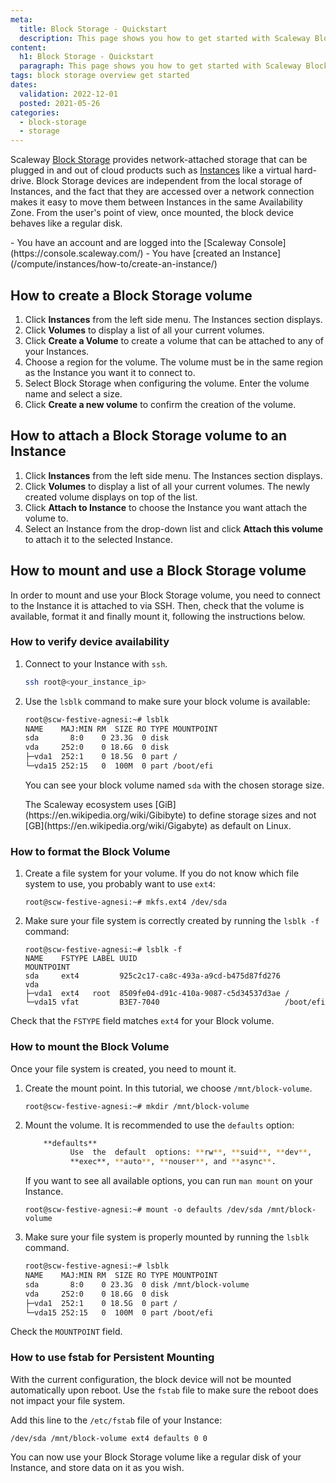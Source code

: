 ```yaml
---
meta:
  title: Block Storage - Quickstart
  description: This page shows you how to get started with Scaleway Block Storage.
content:
  h1: Block Storage - Quickstart
  paragraph: This page shows you how to get started with Scaleway Block Storage.
tags: block storage overview get started
dates:
  validation: 2022-12-01
  posted: 2021-05-26
categories:
  - block-storage
  - storage
---
```


Scaleway [Block Storage](/storage/block/concepts/#block-device) provides network-attached storage that can be plugged in and out of cloud products such as [Instances](/compute/instances/concepts/#instance) like a virtual hard-drive. Block Storage devices are independent from the local storage of Instances, and the fact that they are accessed over a network connection makes it easy to move them between Instances in the same Availability Zone. From the user's point of view, once mounted, the block device behaves like a regular disk. 

<Message type="requirement">
  - You have an account and are logged into the [Scaleway Console](https://console.scaleway.com/) 
  - You have [created an Instance](/compute/instances/how-to/create-an-instance/) 
</Message>

## How to create a Block Storage volume

1. Click **Instances** from the left side menu. The Instances section displays.
2. Click **Volumes** to display a list of all your current volumes. 
3. Click **Create a Volume** to create a volume that can be attached to any of your Instances.
4. Choose a region for the volume.
    <Message type="important">
      The volume must be in the same region as the Instance you want it to connect to.
    </Message>
5. Select Block Storage when configuring the volume. Enter the volume name and select a size.
6. Click **Create a new volume** to confirm the creation of the volume.

## How to attach a Block Storage volume to an Instance

1. Click **Instances** from the left side menu. The Instances section displays.  
2. Click **Volumes** to display a list of all your current volumes. The newly created volume displays on top of the list.
3. Click **Attach to Instance** to choose the Instance you want attach the volume to.
4. Select an Instance from the drop-down list and click **Attach this volume** to attach it to the selected Instance.

## How to mount and use a Block Storage volume

In order to mount and use your Block Storage volume, you need to connect to the Instance it is attached to via SSH. Then, check that the volume is available, format it and finally mount it, following the instructions below.

### How to verify device availability

1. Connect to your Instance with `ssh`.
    ```sh no-code
    ssh root@<your_instance_ip>
    ```
2. Use the `lsblk` command to make sure your block volume is available:
    ```sh no-code
    root@scw-festive-agnesi:~# lsblk
    NAME    MAJ:MIN RM  SIZE RO TYPE MOUNTPOINT
    sda       8:0    0 23.3G  0 disk
    vda     252:0    0 18.6G  0 disk
    ├─vda1  252:1    0 18.5G  0 part /
    └─vda15 252:15   0  100M  0 part /boot/efi
    ```

    You can see your block volume named `sda` with the chosen storage size.  
    
    <Message type="note">
      The Scaleway ecosystem uses [GiB](https://en.wikipedia.org/wiki/Gibibyte) to define storage sizes and not [GB](https://en.wikipedia.org/wiki/Gigabyte) as default on Linux.
    </Message>


### How to format the Block Volume

1. Create a file system for your volume. If you do not know which file system to use, you probably want to use `ext4`:
    ```
    root@scw-festive-agnesi:~# mkfs.ext4 /dev/sda
    ```
2. Make sure your file system is correctly created by running the `lsblk -f` command:
    ```
    root@scw-festive-agnesi:~# lsblk -f
    NAME    FSTYPE LABEL UUID                                 MOUNTPOINT
    sda     ext4         925c2c17-ca8c-493a-a9cd-b475d87fd276
    vda
    ├─vda1  ext4   root  8509fe04-d91c-410a-9087-c5d34537d3ae /
    └─vda15 vfat         B3E7-7040                            /boot/efi
    ```

Check that the `FSTYPE` field matches `ext4` for your Block volume.

### How to mount the Block Volume

Once your file system is created, you need to mount it.  

1. Create the mount point. In this tutorial, we choose `/mnt/block-volume`.
    ```
    root@scw-festive-agnesi:~# mkdir /mnt/block-volume
    ```
2. Mount the volume. It is recommended to use the `defaults` option:
    ```sh no-code
        **defaults**
              Use  the  default  options: **rw**, **suid**, **dev**,
              **exec**, **auto**, **nouser**, and **async**.
    ```

    If you want to see all available options, you can run `man mount` on your Instance.

    ```
    root@scw-festive-agnesi:~# mount -o defaults /dev/sda /mnt/block-volume
    ```
3. Make sure your file system is properly mounted by running the `lsblk` command.
    ```sh no-code
    root@scw-festive-agnesi:~# lsblk
    NAME    MAJ:MIN RM  SIZE RO TYPE MOUNTPOINT
    sda       8:0    0 23.3G  0 disk /mnt/block-volume
    vda     252:0    0 18.6G  0 disk
    ├─vda1  252:1    0 18.5G  0 part /
    └─vda15 252:15   0  100M  0 part /boot/efi
    ```

Check the `MOUNTPOINT` field.

### How to use fstab for Persistent Mounting

With the current configuration, the block device will not be mounted automatically upon reboot. Use the `fstab` file to make sure the reboot does not impact your file system.  

Add this line to the `/etc/fstab` file of your Instance:

  ```
  /dev/sda /mnt/block-volume ext4 defaults 0 0
  ```

You can now use your Block Storage volume like a regular disk of your Instance, and store data on it as you wish.

